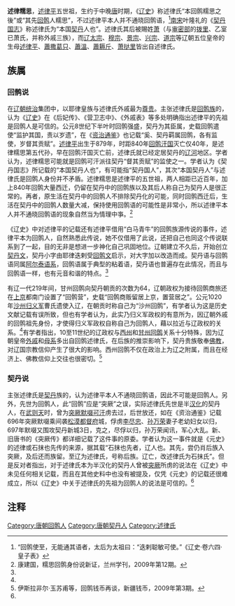 '''述律糯思'''，[[述律平|述律平]]五世祖，生约于中晚[[唐朝|唐]]时期，《[[辽史|辽史]]》称述律氏“本回鹘糯思之後”或“其先[[回鹘|回鹘]]人糯思”，不过述律平本人并不通晓回鹘语，<ref>“回鹘使至，无能通其语者，太后为太祖曰：“迭剌聪敏可使。”《辽史·卷六四·皇子表》</ref>[[南宋|南宋]]叶隆礼的《[[契丹国志|契丹国志]]》称述律氏为“本国[[契丹|契丹]]人也”。述律氏其后被賜姓[[萧姓|萧]]（与[[审密部|审密部]]的[[拨里|拨里]]、乙室已萧氏，并称外戚三族），而[[辽太宗|辽太宗]]、[[辽穆宗|穆宗]]、[[辽景宗|景宗]]、[[辽兴宗|兴宗]]、[[辽道宗|道宗]]等辽朝五位皇帝的生母[[述律平|述律平]]、[[蕭撒葛只|蕭撒葛只]]、[[蕭溫|蕭溫]]、[[蕭耨斤|蕭耨斤]]、[[萧挞里|萧挞里]]皆出自述律氏。

==族属==
===回鹘说===
在[[辽朝|辽朝]][[统治|统治]]集团中，以耶律皇族与述律氏外戚最为[[贵族|尊贵]]。主张述律氏是[[回鹘|回鹘族]]的，认为《[[辽史|辽史]]》在《后妃传》、《营卫志中》、《外戚表》等多处明确指出述律平的先祖是回鹘人是可信的。公元8世纪下半叶时回鹘强盛，契丹为其臣属，史载回鹘遣使“监护其国，责以岁遗”，在《[[资治通鉴|资治通鉴]]》也记载“奚、契丹羁属回鹘，各有监使，岁督其贡赋”。[[述律平|述律平]]出生于879年，时距840年[[回鹘|回鹘汗国]]灭亡仅40年，是述律糯思第五代孙，早在回鹘汗国灭亡前，述律氏就已经定居契丹的[[辽河|辽河]]地区。学者认为，述律糯思可能就是回鹘可汗派往契丹“督其贡赋”的监使之一。学者认为《契丹国志》所记载的“本国契丹人也”，有可能指“契丹国人”，其次“本国契丹人”与述律氏是回鹘人身份并不矛盾。述律糯思是述律平的五世祖，两人相距已近百年，加上840年回鹘大量西迁，仍留在契丹中的回鹘族以及其后人称自己为契丹人是很正常的。再者，原生活在契丹中的回鹘人不排除契丹化的可能，同时回鹘西迁后，生活在契丹中的回鹘人数量大减，保持使用回鹘语的可能性是非常小，所以述律平本人并不通晓回鹘语的现象自然当为情理中亊。<ref name="康建国">康建国，糯思回鹘身份说新证，兰州学刊，2009年第12期。</ref>

《辽史》中对述律平的记载还有述律平借用“白马青牛”的回鹘族源传说的事件，述律平本为回鹘人，自然熟悉此传说，她不仅借用了此说，还把自己也同这个传说联系到了一起，目的无非是想进一步神化自己巩固地位。辽朝建立不久后，开始创立[[契丹文|契丹文]]，契丹小字由耶律迭剌受[[回鹘文|回鹘文]]启示，对大字加以改造而成。契丹语与回鹘语同属[[阿尔泰语系|阿尔泰语系]]，回鹘语属于典型的粘着语，契丹语也普遍存在此情况，而且与回鹘语一样，也有元音和谐的特点。<ref name="康建国"/>

有辽一代219年间，甘州回鹘向契丹朝贡的次数为64，辽朝政权为接待回鹘商旅还在[[巴林左旗|上京]]都南门设置了“回鹘营”，史载“回鹘商贩留居上京，置营居之”。公元1020年[[沙州|沙州]][[归义军|归义军]]曹氏遗使入辽，在朝贡时称自己为“沙州回鹘”，有学者认为这是历史文献记载有误所致，但也有学者认为，此实乃归义军政权的有意所为，因辽朝外戚的回鹘祖先身份，才使得归义军政权自称自己为回鹘人，藉以拉近与辽政权的关系。<ref name="康建国"/>有学者指出，10至11世纪的辽政权与[[西州回鹘|西州]]和[[甘州回鹘|甘州回鹘]]关系十分特殊，因为辽朝皇帝[[外戚|外戚]]和[[母系|母系]]多出自回鹘述律氏，在后族的推崇影响下，契丹贵族敬奉[[佛教|佛教]]，对辽国宗教信仰产生了很大的影响。西州回鹘不仅在政治上为辽之附属，而且在经济上、佛教信仰上交往也很密切。<ref>伊斯拉非尔·玉苏甫等，回鹘钱币再谈，新疆钱币，2009年第3期。</ref>

===契丹说===
主张述律氏是[[契丹|契丹]]族的，认为述律平本人不通晓回鹘语，因此不可能是回鹘人。另外，先世为回鹘人，此“回鹘”应是“突厥”之误，实际述律氏先世是半[[汉化|汉化]]的契丹人，在[[武则天|武则天]]时，曾为[[突厥|突厥]][[默啜|默啜可汗]]虏去过，后世放还，如在《资治通鉴》记载696年突厥默啜乘间袭[[松漠都督府|松漠都督府]]城，俘虏[[李尽忠|李尽忠]]、[[孙万荣|孙万荣]]妻子老幼妇女以归，697年默啜又围攻契丹新城3日，克之，尽俘以归，孙万荣闻讯，军心大乱。新、旧唐书的《突厥传》都详细记载了这件事的原委。学者认为这一事件就是《元史》的述律或石抹也先传的来源，据其载“石抹也先者，辽人也。其先，尝仍肖后族入突厥，及后还而族留。至辽为述律氏，号称后族。辽亡，改述律氏为石抹氏”。但是反对者指出，对于述律氏本为半汉化的契丹人曾被[[突厥|突厥]]所虏的说法在《辽史》中未见任何相关记载，而且在其他史料中也没有被提及，仅凭《元史》的记载还很难成立，所以《辽史》中关于述律氏的先祖为回鹘人的说法是可信的。<ref name="康建国"/>

== 注释 ==
<div class="references-2column">
<references/>
</div>
[[Category:唐朝回鹘人|Category:唐朝回鹘人]]
[[Category:唐朝契丹人|Category:唐朝契丹人]]
[[Category:述律氏|Category:述律氏]]